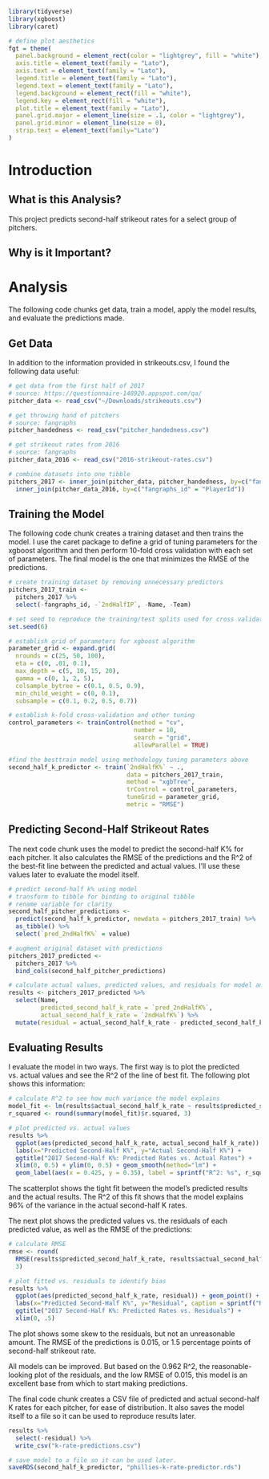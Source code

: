 ```r
library(tidyverse)
library(xgboost)
library(caret)

# define plot aesthetics
fgt = theme(
  panel.background = element_rect(color = "lightgrey", fill = "white"),
  axis.title = element_text(family = "Lato"),
  axis.text = element_text(family = "Lato"),
  legend.title = element_text(family = "Lato"),
  legend.text = element_text(family = "Lato"),
  legend.background = element_rect(fill = "white"),
  legend.key = element_rect(fill = "white"),
  plot.title = element_text(family = "Lato"),
  panel.grid.major = element_line(size = .1, color = "lightgrey"),
  panel.grid.minor = element_line(size = 0),
  strip.text = element_text(family="Lato")
)

```

# Introduction

## What is this Analysis?
This project predicts second-half strikeout rates for a select group of pitchers.

## Why is it Important?

# Analysis

The following code chunks get data, train a model, apply the model results, and evaluate the predictions made.

## Get Data

In addition to the information provided in strikeouts.csv, I found the following data useful:

```r

# get data from the first half of 2017
# source: https://questionnaire-148920.appspot.com/qa/
pitcher_data <- read_csv("~/Downloads/strikeouts.csv")

# get throwing hand of pitchers
# source: fangraphs
pitcher_handedness <- read_csv("pitcher_handedness.csv")

# get strikeout rates from 2016
# source: fangraphs
pitcher_data_2016 <- read_csv("2016-strikeout-rates.csv")

# combine datasets into one tibble
pitchers_2017 <- inner_join(pitcher_data, pitcher_handedness, by=c("fangraphs_id" = "PlayerId")) %>%
  inner_join(pitcher_data_2016, by=c("fangraphs_id" = "PlayerId"))
```

## Training the Model
The following code chunk creates a training dataset and then trains the model. I use the caret package to define a grid of tuning parameters for the xgboost algorithm and then perform 10-fold cross validation with each set of parameters. The final model is the one that minimizes the RMSE of the predictions.

```r

# create training dataset by removing unnecessary predictors
pitchers_2017_train <- 
  pitchers_2017 %>% 
  select(-fangraphs_id, -`2ndHalfIP`, -Name, -Team)

# set seed to reproduce the training/test splits used for cross validation
set.seed(6)

# establish grid of parameters for xgboost algorithm
parameter_grid <- expand.grid(
  nrounds = c(25, 50, 100), 
  eta = c(0, .01, 0.1),
  max_depth = c(5, 10, 15, 20),
  gamma = c(0, 1, 2, 5),
  colsample_bytree = c(0.1, 0.5, 0.9),
  min_child_weight = c(0, 0.1),
  subsample = c(0.1, 0.2, 0.5, 0.7))

# establish k-fold cross-validation and other tuning
control_parameters <- trainControl(method = "cv",
                                   number = 10,
                                   search = "grid",
                                   allowParallel = TRUE)

#find the besttrain model using methodology tuning parameters above
second_half_k_predictor <- train(`2ndHalfK%` ~ .,
                                 data = pitchers_2017_train,
                                 method = "xgbTree",
                                 trControl = control_parameters,
                                 tuneGrid = parameter_grid,
                                 metric = "RMSE")
```

## Predicting Second-Half Strikeout Rates

The next code chunk uses the model to predict the second-half K% for each pitcher. It also calculates the RMSE of the predictions and the R^2 of the best-fit line between the predicted and actual values. I'll use these values later to evaluate the model itself.

```r

# predict second-half k% using model
# transform to tibble for binding to original tibble
# rename variable for clarity
second_half_pitcher_predictions <-
  predict(second_half_k_predictor, newdata = pitchers_2017_train) %>% 
  as_tibble() %>%
  select(`pred_2ndHalfK%` = value)

# augment original dataset with predictions
pitchers_2017_predicted <- 
  pitchers_2017 %>%
  bind_cols(second_half_pitcher_predictions)

# calculate actual values, predicted values, and residuals for model analysis purposes
results <- pitchers_2017_predicted %>%
  select(Name,
         predicted_second_half_k_rate = `pred_2ndHalfK%`,
         actual_second_half_k_rate = `2ndHalfK%`) %>%
  mutate(residual = actual_second_half_k_rate - predicted_second_half_k_rate)


```

## Evaluating Results

I evaluate the model in two ways. The first way is to plot the predicted vs. actual values and see the R^2 of the line of best fit. The following plot shows this information:

```r

# calculate R^2 to see how much variance the model explains
model_fit <- lm(results$actual_second_half_k_rate ~ results$predicted_second_half_k_rate)
r_squared <- round(summary(model_fit)$r.squared, 3)

# plot predicted vs. actual values
results %>%  
  ggplot(aes(predicted_second_half_k_rate, actual_second_half_k_rate)) + geom_point() + fgt +
  labs(x="Predicted Second-Half K%", y="Actual Second-Half K%") +
  ggtitle("2017 Second-Half K%: Predicted Rates vs. Actual Rates") +
  xlim(0, 0.5) + ylim(0, 0.5) + geom_smooth(method="lm") + 
  geom_label(aes(x = 0.425, y = 0.35), label = sprintf("R^2: %s", r_squared))
```

The scatterplot shows the tight fit between the model's predicted results and the actual results. The R^2 of this fit shows that the model explains 96% of the variance in the actual second-half K rates.

The next plot shows the predicted values vs. the residuals of each predicted value, as well as the RMSE of the predictions:

```r

# calculate RMSE
rmse <- round(
  RMSE(results$predicted_second_half_k_rate, results$actual_second_half_k_rate),
  3)

# plot fitted vs. residuals to identify bias
results %>%
  ggplot(aes(predicted_second_half_k_rate, residual)) + geom_point() + fgt +
  labs(x="Predicted Second-Half K%", y="Residual", caption = sprintf("RMSE: %s", rmse))+
  ggtitle("2017 Second-Half K%: Predicted Rates vs. Residuals") +
  xlim(0, .5)

```

The plot shows some skew to the residuals, but not an unreasonable amount. The RMSE of the predictions is 0.015, or 1.5 percentage points of second-half strikeout rate.

All models can be improved. But based on the 0.962 R^2, the reasonable-looking plot of the residuals, and the low RMSE of 0.015, this model is an excellent base from which to start making predictions. 

The final code chunk creates a CSV file of predicted and actual second-half K rates for each pitcher, for ease of distribution. It also saves the model itself to a file so it can be used to reproduce results later.

```r
results %>%
  select(-residual) %>%
  write_csv("k-rate-predictions.csv")

# save model to a file so it can be used later.
saveRDS(second_half_k_predictor, "phillies-k-rate-predictor.rds")
```

